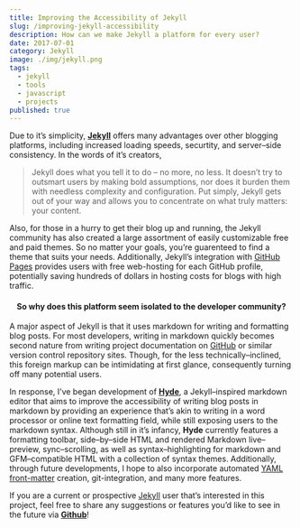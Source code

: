 ---
title: Improving the Accessibility of Jekyll
slug: /improving-jekyll-accessibility
description: How can we make Jekyll a platform for every user?
date: 2017-07-01
category: Jekyll
image: ./img/jekyll.png
tags:
  - jekyll
  - tools
  - javascript
  - projects
published: true
---

  Due to it&rsquo;s simplicity, [**Jekyll**][jekyll] offers many advantages over other blogging platforms, including increased loading speeds, securtity, and server&ndash;side consistency. In the words of it&rsquo;s creators,

  > Jekyll does what you tell it to do &ndash; no more, no less. It doesn&rsquo;t try to outsmart users by making bold assumptions, nor does it burden them with needless complexity and configuration. Put simply, Jekyll gets out of your way and allows you to concentrate on what truly matters: your content.

  Also, for those in a hurry to get their blog up and running, the Jekyll community has also created a large assortment of easily customizable free and paid themes. So no matter your goals, you&rsquo;re guarenteed to find a theme that suits your needs.
  Additionally, Jekyll&rsquo;s integration with [GitHub Pages][github pages] provides users with free web-hosting for each GitHub profile, potentially saving hundreds of dollars in hosting costs for blogs with high traffic.

  <h4 align='center'>So why does this platform seem isolated to the developer community?</h4>

  A major aspect of Jekyll is that it uses markdown for writing and formatting blog posts. For most developers, writing in markdown quickly becomes second nature from writing project documentation on [GitHub][github] or similar version control repository sites. Though, for the less technically&ndash;inclined, this foreign markup can be intimidating at first glance, consequently turning off many potential users.

  In response, I&rsquo;ve began development of [**Hyde**][hyde], a Jekyll&ndash;inspired markdown editor that aims to improve the accessibility of writing blog posts in markdown by providing an experience that&rsquo;s akin to writing in a word processor or online text formatting field, while still exposing users to the markdown syntax.
  Although still in it&rsquo;s infancy, **Hyde** currently features a formatting toolbar, side&ndash;by&ndash;side HTML and rendered Markdown live&ndash;preview, sync&ndash;scrolling, as well as syntax&ndash;highlighting for markdown and GFM&ndash;compatible HTML with a collection of syntax themes.
  Additionally, through future developments, I hope to also incorporate automated [YAML front-matter][jekyll frontmatter] creation, git-integration, and many more features.

  If you are a current or prospective [Jekyll][jekyll] user that&rsquo;s interested in this project, feel free to share any suggestions or features you&rsquo;d like to see in the future via [**Github**][hyde]!

  <br/>


[hyde]: https://github.com/Hyde/
[jekyll]: https://jekyllrb.com/
[jekyll frontmatter]: https://jekyllrb.com/docs/frontmatter/
[github]: https://github.com/
[github pages]: https://pages.github.com
